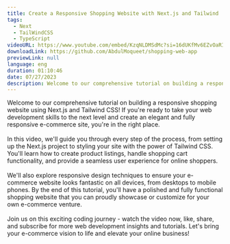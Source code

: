 ```yaml
---
title: Create a Responsive Shopping Website with Next.js and Tailwind
tags: 
  - Next
  - TailWindCSS
  - TypeScript
videoURL: https://www.youtube.com/embed/KzqNLDMSdMc?si=16dUKfMv6EZvOaRI
downloadLink: https://github.com/AbdulMoqueet/shopping-web-app
previewLink: null
language: eng
duration: 01:10:46
date: 07/27/2023
description: Welcome to our comprehensive tutorial on building a responsive shopping website using Next.js and Tailwind CSS! If you're ready to take your web development skills to the next level and create an elegant and fully responsive e-commerce site, you're in the right place.
---
```


Welcome to our comprehensive tutorial on building a responsive shopping website using Next.js and Tailwind CSS! If you're ready to take your web development skills to the next level and create an elegant and fully responsive e-commerce site, you're in the right place.<br /><br />In this video, we'll guide you through every step of the process, from setting up the Next.js project to styling your site with the power of Tailwind CSS. You'll learn how to create product listings, handle shopping cart functionality, and provide a seamless user experience for online shoppers.<br /><br />We'll also explore responsive design techniques to ensure your e-commerce website looks fantastic on all devices, from desktops to mobile phones. By the end of this tutorial, you'll have a polished and fully functional shopping website that you can proudly showcase or customize for your own e-commerce venture.<br /><br />Join us on this exciting coding journey - watch the video now, like, share, and subscribe for more web development insights and tutorials. Let's bring your e-commerce vision to life and elevate your online business!
